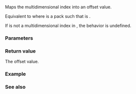 {{cpp/container/mdspan/layout_left/mapping/title|operator()}}
{{cpp/container/mdspan/layout_left/mapping/navbar}}
{{ddcl|since=c++23|
template&lt; class... Indices &gt;
constexpr index_type operator()( Indices... indices ) const noexcept;
}}
Maps the multidimensional index {{c|indices}} into an offset value.

Equivalent to {{c|return ((static_cast&lt;index_type&gt;(indices) * stride(P)) + ... + 0);}} where {{c|P}} is a pack such that {{c|std::is_same_v&lt;std::index_sequence_for&lt;Indices...&gt;, std::index_sequence&lt;P...&gt;&gt;}} is {{c|true}}.

{{cpp/enable_if|:
* {{c|1=sizeof...(Indices) == extents_type​::​rank()}} is {{c|true}},
* {{c|(std::is_convertible_v&lt;Indices, index_type&gt; &amp;&amp; ...)}} is {{c|true}}, and
* {{c|(std::is_nothrow_constructible_v&lt;index_type, Indices&gt; &amp;&amp; ...)}} is {{c|true}}.
}}
If {{box|{{c/core|extents_type​::}}{{lti|cpp/container/mdspan/extents/index-cast}}{{c/core|(i)}}}} is not a multidimensional index in {{c|extents()}}, the behavior is undefined.

===Parameters===
{{par begin}}
{{par|indices|the multidimensional index in the underlying extents object}}
{{par end}}

===Return value===
The offset value.

===Example===
{{example}}

===See also===
{{dsc begin}}
{{dsc inc|cpp/container/mdspan/layout_mapping/dsc operator()|layout_right}}
{{dsc inc|cpp/container/mdspan/layout_mapping/dsc operator()|layout_stride}}
{{dsc inc|cpp/container/mdspan/dsc operator at}}
{{dsc end}}

{{langlinks|de|es|ja|ru|zh}}